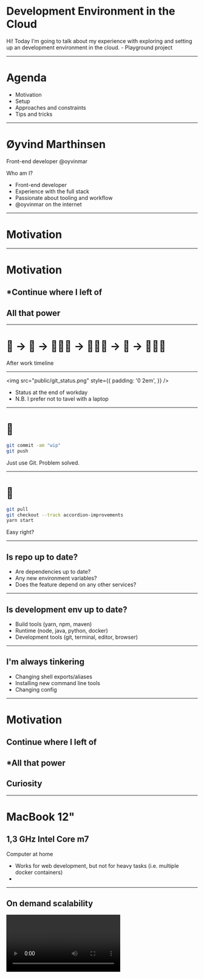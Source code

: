 


<Head>
  <title>Developing in the cloud</title>
</Head>

<!--- Intro -->

# Development Environment in the Cloud

<Notes>
Hi! Today I'm going to talk about my experience with exploring and setting up an development environment in the cloud.
- Playground project

</Notes>

---

# Agenda

- Motivation
- Setup
- Approaches and constraints
- Tips and tricks

---

# Øyvind Marthinsen

Front-end developer
@oyvinmar

<Notes>

Who am I?

- Front-end developer
- Experience with the full stack
- Passionate about tooling and workflow
- @oyvinmar on the internet

</Notes>

<!--- Motivation -->

---

# Motivation

---

# Motivation

## \*Continue where I left of

## All that power

---

<h1><Flip>🏃</Flip> → <Flip>🚋</Flip> → 🧸👶🏻 → 👨🏻‍🍳 → 🛌 → 👨🏻‍💻</h1>

<Notes> After work timeline </Notes>

---

<img
  src="public/git_status.png"
  style={{
    padding: '0 2em',
  }}
/>

<Notes>

- Status at the end of workday
- N.B. I prefer not to tavel with a laptop

</Notes>

---

##

# :office:

```bash
git commit -am "wip"
git push
```

<Notes>

Just use Git. Problem solved.

</Notes>

---

# :house_with_garden:

```bash
git pull
git checkout --track accordion-improvements
yarn start
```

<Notes>

Easy right?

</Notes>

---

## Is repo up to date?

- Are dependencies up to date?
- Any new environment variables?
- Does the feature depend on any other services?

---

## Is development env up to date?

- Build tools (yarn, npm, maven)
- Runtime (node, java, python, docker)
- Development tools (git, terminal, editor, browser)

---

## I'm always tinkering

- Changing shell exports/aliases
- Installing new command line tools
- Changing config

---

# Motivation

## Continue where I left of

## \*All that power

## Curiosity

---

# MacBook 12"

## 1,3 GHz Intel Core m7

<Notes>

Computer at home

- Works for web development, but not for heavy tasks (i.e. multiple docker containers)
-

</Notes>

---

## On demand scalability

<video src="public/scalability.mp4" autoPlay loop />

---

# Curiosity

- Facebook/Google/Microsoft have internal solutions
- Sandbox your development environment
- Great for onboarding?
- Develop on an tablet (i.e. iPad)

<Notes>

- Facebook/Google/Microsoft have internal solutions.
- Automating project development setup
- Good bye MacBook

</Notes>

---

<!--- Setup -->

# Cloud setup

- Cloud
- Client

---

<img src="public/DO_Logo_Horizontal_Blue.png" />

<Appear>

- Cheap and predictable pricing
- Simple interface
- Already had an account

</Appear>

---

## Server setup

- Ubuntu
- Development tools (git, Node.js, etc)
- SSH login
- NGINX
- Let's Encrypt

<Notes>

- Pretty strait forward.
- Ubuntu with firewall enabled.
- An alternative to NGINX is SSH port forwarding.

</Notes>

---

# Editing code

<video src="public/coding.mp4" autoPlay loop />

---

## Approaches

- SSH
- rsync + watchman
- Nuclide
- VSCode remote-development extension

---

## Keep it simple, stupid (KISS)

Use ssh and run vim or emacs on the server

---

<video src="/public/nope.mp4" autoPlay loop />

<Notes>

- I prefer VSCode

</Notes>

---

## rsync + watchman

<Split>

<img
  src="public/rsync_logo.png"
  style={{
    maxWidth: '250px',
  }}
/>

<img
  src="public/watchman_logo.png"
  style={{
    maxWidth: '250px',
  }}
/>

<GothamHeading
  style={{
    marginTop: 0,
  }}
>
  Watchman
</GothamHeading>

</Split>

<Notes>

- Use watchman to watch for local file changes and use rsync to send them to the server

</Notes>

---

## All tooling must run locally

<Appear>
  <video src="public/throw_paper.mp4" autoPlay loop />
</Appear>

<Notes>

- For example linting, type checking, compiling etc
- Issues with git

</Notes>

---

<GothamHeading
  variant="h1"
  style={{
    display: 'flex',
    alignItems: 'center',
  }}
>
  <img src="/public/nuclide_logo.png" style={{ height: '80px' }} />
  <span style={{ marginLeft: '12px' }}>Nuclide</span>
</GothamHeading>

- The Facebook "IDE"
- Atom with a bunch of plugins
- Built in remote development support

---

# Language Server Protocol (LSP)

<Notes>

- Standardized protocol for how an editor and a language server communicate. The server provides advanced language information.

</Notes>

---

<Invert>

<img src="public/language-server-sequence.png" />

</Invert>

<Notes>

- Example of how communication flows.
- Server enables features such as autocomplete, goto definition, or documentation on hover.

</Notes>

---

## Digging into Nuclide source

<video src="public/digging.mp4" autoPlay loop />

<Notes>

How complex is this stuff?

</Notes>

---

## Nuclide VSCode extension

Adds remote development capabilities to vscode

<Notes>

- Communicates with a fork of the nuclide server

</Notes>

---

## Nuclide VSCode extension

- Secure bidirectional channel
- File operations
- CVS integration (Mercurial)
- LSP integration

<Notes>

- Written in javascript

</Notes>

---

## I can hack this

<video src="public/hacking.mp4" autoPlay loop />

---

## Nuclide VSCode extension

- Secure bidirectional channel ✅
- File operations ✅
- CVS integration ⏸
- LSP integration 🏗

---

<img src="/public/introducing_remote.png" style={{ maxWidth: '80%' }} />

---

## Visual Studio Code Remote - SSH

> Open a remote folder on any remote machine, virtual machine, or container with a running SSH server.

---

# Can use all VSCode features

- UI Extensions run locally (snippets, keymaps, etc)
- Workspace extensions remotely (completions, linter, formatter)
- Debugging on the SSH host
- Forward port from host
